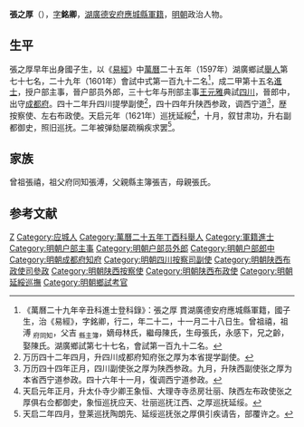 '''張之厚'''（{{bd|1581年|1月2日|？|catIdx=}}），[[表字|字]]'''銘卿'''，[[湖廣等處承宣布政使司|湖廣]][[德安府|德安府]][[應城縣|應城縣]][[軍籍|軍籍]]，[[明朝|明朝]]政治人物。

== 生平 ==
張之厚早年出身國子生，以《[[易經|易經]]》中[[萬曆|萬曆]]二十五年（1597年）湖廣鄉試[[舉人|舉人]]第七十七名，二十九年（1601年）會試中式第一百九十二名<ref>《萬曆二十九年辛丑科進士登科錄》：張之厚 貫湖廣德安府應城縣軍籍，國子生，治《易經》，字銘卿，行二，年二十二，十一月二十八日生。曾祖禧，祖溥 <sub>府同知</sub>，父吉 <sub>縣主簿</sub>，嫡母林氏，繼母陳氏，生母張氏，永感下，兄之齡，娶陳氏。湖廣鄉試第七十七名，會試第一百九十二名。</ref>，成二甲第十五名[[進士|進士]]，授户部主事，晉户部员外郎，三十七年与刑部主事[[王元雅|王元雅]]典試[[四川|四川]]，晉郎中，出守[[成都府|成都府]]。四十二年升四川提學副使<ref>万历四十二年四月，升四川成都府知府张之厚为本省提学副使。</ref>，四十四年升陕西参政，调西宁道<ref>万历四十四年正月，四川副使张之厚为陕西参政。九月，升陕西副使张之厚为本省西宁道参政。四十六年十一月，復调西宁道参政。</ref>，歴按察使、左右布政使。天启元年（1621年）巡抚延綏<ref>天启元年正月，升太仆寺少卿王象恒、大理寺寺丞房壮丽、陕西左布政使张之厚俱右佥都御史，象恒巡抚应天、壮丽巡抚江西、之厚巡抚延绥。</ref>，十月，叙甘肃功，升右副都御史，照旧巡抚。二年被弹劾屡疏稱疾求罢<ref>天启二年四月，登莱巡抚陶朗先、延绥巡抚张之厚俱引疾请告，部覆许之。</ref>。

== 家族 ==
曾祖張禧，祖父府同知張溥，父親縣主簿張吉，母親張氏。

==参考文献==
{{reflist}}

{{萬曆二十九年辛丑科殿試金榜}}

{{Authority control}}

{{DEFAULTSORT:}}
[[Category:张姓|Z]]
[[Category:应城人|Category:应城人]]
[[Category:萬曆二十五年丁酉科舉人|Category:萬曆二十五年丁酉科舉人]]
[[Category:軍籍進士|Category:軍籍進士]]
[[Category:明朝户部主事|Category:明朝户部主事]]
[[Category:明朝户部员外郎|Category:明朝户部员外郎]]
[[Category:明朝户部郎中|Category:明朝户部郎中]]
[[Category:明朝成都府知府|Category:明朝成都府知府]]
[[Category:明朝四川按察司副使|Category:明朝四川按察司副使]]
[[Category:明朝陕西布政使司參政|Category:明朝陕西布政使司參政]]
[[Category:明朝陕西按察使|Category:明朝陕西按察使]]
[[Category:明朝陕西布政使|Category:明朝陕西布政使]]
[[Category:明朝延綏巡撫|Category:明朝延綏巡撫]]
[[Category:明朝鄉試考官|Category:明朝鄉試考官]]